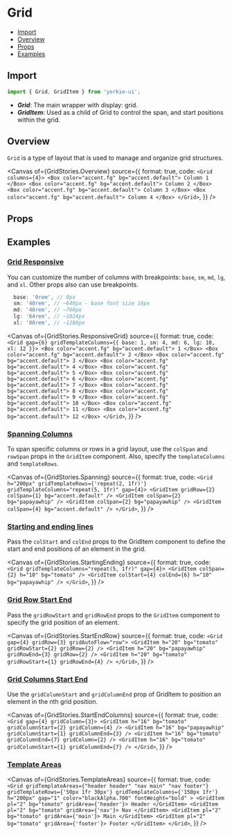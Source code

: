 # Grid


<Meta of={GridStories} />

- [Import](#import)
- [Overview](#overview)
- [Props](#props)
- [Examples](#examples)

## Import

```jsx
import { Grid, GridItem } from 'yorkie-ui';
```

- **_Grid_**: The main wrapper with display: grid.
- **_GridItem_**: Used as a child of Grid to control the span, and start positions within the grid.

## Overview

`Grid` is a type of layout that is used to manage and organize grid structures.

<Canvas
  of={GridStories.Overview}
  source={{
    format: true,
    code: `
      <Grid columns={4}>
        <Box color="accent.fg" bg="accent.default">
          Column 1
        </Box>
        <Box color="accent.fg" bg="accent.default">
          Column 2
        </Box>
        <Box color="accent.fg" bg="accent.default">
          Column 3
        </Box>
        <Box color="accent.fg" bg="accent.default">
          Column 4
        </Box>
      </Grid>
    `,
  }}
/>

## Props

<Controls />

## Examples

### [Grid Responsive](#grid-responsive)

You can customize the number of columns with breakpoints: `base`, `sm`, `md`, `lg`, and `xl`. Other props also can use breakpoints.

```jsx
  base: '0rem', // 0px
  sm: '40rem', // ~640px - base font size 16px
  md: '48rem', // ~768px
  lg: '64rem', // ~1024px
  xl: '80rem', // ~1280px
```

<Canvas
  of={GridStories.ResponsiveGrid}
  source={{
    format: true,
    code: `
      <Grid gap={6} gridTemplateColumns={{ base: 1, sm: 4, md: 6, lg: 10, xl: 12 }}>
        <Box color="accent.fg" bg="accent.default">
          1
        </Box>
        <Box color="accent.fg" bg="accent.default">
          2
        </Box>
        <Box color="accent.fg" bg="accent.default">
          3
        </Box>
        <Box color="accent.fg" bg="accent.default">
          4
        </Box>
        <Box color="accent.fg" bg="accent.default">
          5
        </Box>
        <Box color="accent.fg" bg="accent.default">
          6
        </Box>
        <Box color="accent.fg" bg="accent.default">
          7
        </Box>
        <Box color="accent.fg" bg="accent.default">
          8
        </Box>
        <Box color="accent.fg" bg="accent.default">
          9
        </Box>
        <Box color="accent.fg" bg="accent.default">
          10
        </Box>
        <Box color="accent.fg" bg="accent.default">
          11
        </Box>
        <Box color="accent.fg" bg="accent.default">
          12
        </Box>
      </Grid>
    `,
  }}
/>

### [Spanning Columns](#spansning-columns)

To span specific columns or rows in a grid layout, use the `colSpan` and `rowSpan` props in the `GridItem` component. Also, specify the `templateColumns` and `templateRows`.

<Canvas
  of={GridStories.Spanning}
  source={{
    format: true,
    code: `
      <Grid h="200px" gridTemplateRows={'repeat(2, 1fr)'} gridTemplateColumns="repeat(5, 1fr)" gap={4}>
        <GridItem gridRow={2} colSpan={1} bg="accent.default" />
        <GridItem colSpan={2} bg="papayawhip" />
        <GridItem colSpan={2} bg="papayawhip" />
        <GridItem colSpan={4} bg="accent.default" />
      </Grid>
    `,
  }}
/>

### [Starting and ending lines](#spansning-columns)

Pass the `colStart` and `colEnd` props to the GridItem component to define the start and end positions of an element in the grid.

<Canvas
  of={GridStories.StartingEnding}
  source={{
    format: true,
    code: `
      <Grid gridTemplateColumns="repeat(5, 1fr)" gap={4}>
        <GridItem colSpan={2} h="10" bg="tomato" />
        <GridItem colStart={4} colEnd={6} h="10" bg="papayawhip" />
      </Grid>
    `,
  }}
/>

### [Grid Row Start End](#grid-row-start-end)

Pass the `gridRowStart` and `gridRowEnd` props to the `GridItem` component to specify the grid position of an element.

<Canvas
  of={GridStories.StartEndRow}
  source={{
    format: true,
    code: `
      <Grid gap={4} gridRow={3} gridAutoFlow="row">
        <GridItem h="20" bg="tomato" gridRowStart={2} gridRow={2} />
        <GridItem h="20" bg="papayawhip" gridRowEnd={3} gridRow={2} />
        <GridItem h="20" bg="tomato" gridRowStart={1} gridRowEnd={4} />
      </Grid>
    `,
  }}
/>

### [Grid Columns Start End](#grid-columns-start-end)

Use the `gridColumnStart` and `gridColumnEnd` prop of GridItem to position an element in the nth grid position.

<Canvas
  of={GridStories.StartEndColumns}
  source={{
    format: true,
    code: `
      <Grid gap={4} gridColumn={3}>
        <GridItem h="16" bg="tomato" gridColumnStart={2} gridColumn={4} />
        <GridItem h="16" bg="papayawhip" gridColumnStart={1} gridColumnEnd={3} />
        <GridItem h="16" bg="tomato" gridColumnEnd={7} gridColumn={2} />
        <GridItem h="16" bg="tomato" gridColumnStart={1} gridColumnEnd={7} />
      </Grid>
    `,
  }}
/>

### [Template Areas](#template-area)

<Canvas
  of={GridStories.TemplateAreas}
  source={{
    format: true,
    code: `
      <Grid
        gridTemplateAreas={"header header"
                  "nav main"
                  "nav footer"}
        gridTemplateRows={'50px 1fr 30px'}
        gridTemplateColumns={'150px 1fr'}
        h="200px"
        gap="1"
        color="blackAlpha.700"
        fontWeight="bold"
      >
        <GridItem pl="2" bg="tomato" gridArea={'header'}>
          Header
        </GridItem>
        <GridItem pl="2" bg="tomato" gridArea={'nav'}>
          Nav
        </GridItem>
        <GridItem pl="2" bg="tomato" gridArea={'main'}>
          Main
        </GridItem>
        <GridItem pl="2" bg="tomato" gridArea={'footer'}>
          Footer
        </GridItem>
      </Grid>
    `,
  }}
/>
